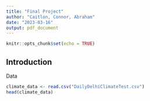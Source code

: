 ```yaml
---
title: "Final Project"
author: "Caitlon, Connor, Abraham"
date: "2023-03-16"
output: pdf_document
---
```


```r
knitr::opts_chunk$set(echo = TRUE)
```

## Introduction

Data

```r
climate_data <- read.csv("DailyDelhiClimateTest.csv")
head(climate_data)
```
